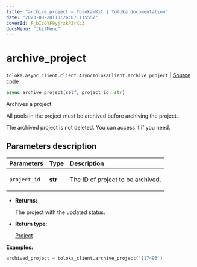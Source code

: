 ```yaml
---
title: "archive_project — Toloka-Kit | Toloka documentation"
date: "2023-08-28T10:26:07.115557"
coverId: F_bIcOYF9yjrxkPZrXc3
docsMenu: "tkitMenu"
---
```


# archive_project

`toloka.async_client.client.AsyncTolokaClient.archive_project` | [Source code](https://github.com/Toloka/toloka-kit/blob/v1.2.1/src/async_client/client.py#L0)

```python
async archive_project(self, project_id: str)
```

Archives a project.

All pools in the project must be archived before archiving the project.

The archived project is not deleted. You can access it if you need.

## Parameters description

| Parameters | Type | Description |
| :----------| :----| :-----------|
`project_id`|**str**|<p>The ID of project to be archived.</p>

* **Returns:**

  The project with the updated status.

* **Return type:**

  [Project](/docs/toloka-kit/reference/toloka.client.project.Project)

**Examples:**

```python
archived_project = toloka_client.archive_project('117493')
```